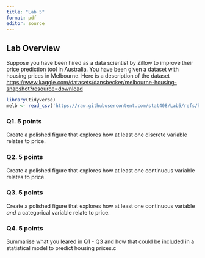 ```yaml
---
title: "Lab 5"
format: pdf
editor: source
---
```


## Lab Overview
Suppose you have been hired as a data scientist by Zillow to improve their price prediction tool in Australia. You have been given a dataset with housing prices in Melbourne. Here is a description of the dataset [https://www.kaggle.com/datasets/dansbecker/melbourne-housing-snapshot?resource=download](https://www.kaggle.com/datasets/dansbecker/melbourne-housing-snapshot?resource=download)

```r
library(tidyverse)
melb <- read_csv('https://raw.githubusercontent.com/stat408/Lab5/refs/heads/master/melb_data.csv')
```
### Q1. 5 points

Create a polished figure that explores how at least one discrete variable relates to price.



### Q2. 5 points

Create a polished figure that explores how at least one continuous variable relates to price.

### Q3. 5 points

Create a polished figure that explores how at least one continuous variable _and_ a categorical variable relate to price.

### Q4. 5 points

Summarise what you leared in Q1 - Q3 and how that could be included in a statistical model to predict housing prices.c